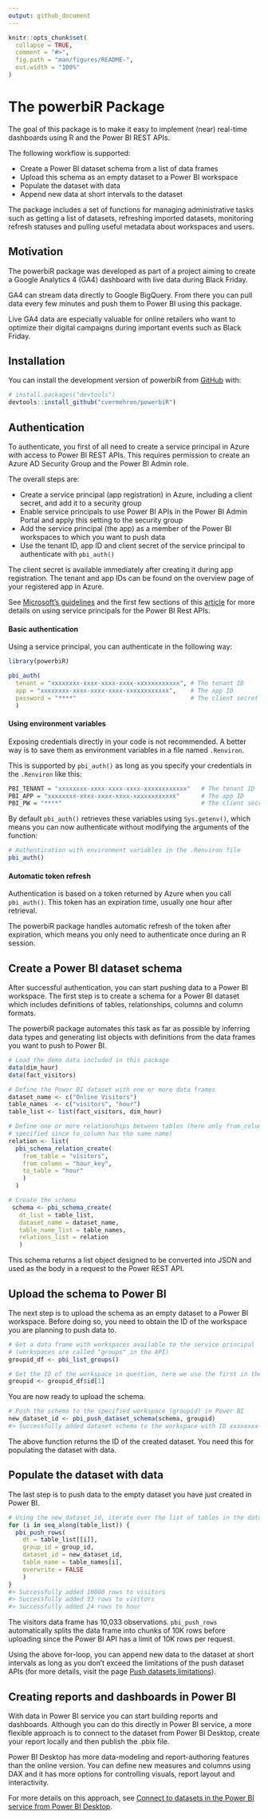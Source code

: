 ```yaml
---
output: github_document
---
```


<!-- README.md is generated from README.Rmd. Please edit that file -->

```r
knitr::opts_chunk$set(
  collapse = TRUE,
  comment = "#>",
  fig.path = "man/figures/README-",
  out.width = "100%"
)
```

# The powerbiR Package

<!-- badges: start -->
<!-- badges: end -->

The goal of this package is to make it easy to implement (near) real-time
dashboards using R and the Power BI REST APIs.

The following workflow is supported:

- Create a Power BI dataset schema from a list of data frames 
- Upload this schema as an empty dataset to a Power BI workspace
- Populate the dataset with data 
- Append new data at short intervals to the dataset

The package includes a set of functions for managing administrative tasks such 
as getting a list of datasets, refreshing imported datasets, monitoring refresh 
statuses and pulling useful metadata about workspaces and users.


## Motivation

The powerbiR package was developed as part of a project aiming to create a 
Google Analytics 4 (GA4) dashboard with live data during Black Friday. 

GA4 can stream data directly to Google BigQuery. From there you can pull data 
every few minutes and push them to Power BI using this package. 

Live GA4 data are especially valuable for online retailers who want to optimize 
their digital campaigns during important events such as Black Friday.


## Installation

You can install the development version of powerbiR from [GitHub](https://github.com/) with:

``` r
# install.packages("devtools")
devtools::install_github("cvermehren/powerbiR")
```


## Authentication

To authenticate, you first of all need to create a service principal in Azure 
with access to Power BI REST APIs. This requires permission to create an Azure 
AD Security Group and the Power BI Admin role.

The overall steps are:

- Create a service principal (app registration) in Azure, including a client 
  secret, and add it to a security group
- Enable service principals to use Power BI APIs in the Power BI Admin Portal 
  and apply this setting to the security group
- Add the service principal (the app) as a member of the Power BI workspaces to 
  which you want to push data
- Use the tenant ID, app ID and client secret of the service principal to 
  authenticate with `pbi_auth()`

The client secret is available immediately after creating it during app 
registration. The tenant and app IDs can be found on the overview page of your 
registered app in Azure.

See [Microsoft's guidelines](https://docs.microsoft.com/en-us/power-bi/developer/embedded/embed-service-principal#create-a-security-group-manually) and the first few sections of this [article](https://forwardforever.com/how-to-use-service-principal-in-power-bi-admin-rest-api-in-power-automate/) 
for more details on using service principals for the Power BI Rest APIs.


#### Basic authentication

Using a service principal, you can authenticate in the following way:

```r
library(powerbiR)

pbi_auth(
  tenant = "xxxxxxxx-xxxx-xxxx-xxxx-xxxxxxxxxxxx", # The tenant ID
  app = "xxxxxxxx-xxxx-xxxx-xxxx-xxxxxxxxxxxx",    # The app ID
  password = "****"                                # The client secret
  )
```


#### Using environment variables

Exposing credentials directly in your code is not recommended. A better way is 
to save them as environment variables in a file named `.Renviron`.

This is supported by `pbi_auth()` as long as you specify your credentials in the
`.Renviron` like this:

```r
PBI_TENANT = "xxxxxxxx-xxxx-xxxx-xxxx-xxxxxxxxxxxx"   # The tenant ID 
PBI_APP = "xxxxxxxx-xxxx-xxxx-xxxx-xxxxxxxxxxxx"      # The app ID
PBI_PW = "****"                                       # The client secret
```

By default `pbi_auth()` retrieves these variables using `Sys.getenv()`, which 
means you can now authenticate without modifying the arguments of the function: 

```r
# Authentication with environment variables in the .Renviron file
pbi_auth()
```


#### Automatic token refresh

Authentication is based on a token returned by Azure when you call `pbi_auth()`. 
This token has an expiration time, usually one hour after retrieval. 

The powerbiR package handles automatic refresh of the token after expiration, 
which means you only need to authenticate once during an R session.


## Create a Power BI dataset schema

After successful authentication, you can start pushing data to a Power BI 
workspace. The first step is to create a schema for a Power BI dataset which 
includes definitions of tables, relationships, columns and column formats. 

The powerbiR package automates this task as far as possible by inferring data 
types and generating list objects with definitions from the data frames you want 
to push to Power BI.

```r
# Load the demo data included in this package
data(dim_hour)
data(fact_visitors)

# Define the Power BI dataset with one or more data frames
dataset_name <- c("Online Visitors")
table_names  <- c("visitors", "hour")
table_list <- list(fact_visitors, dim_hour)

# Define one or more relationships between tables (here only from_column is
# specified since to_column has the same name)
relation <- list(
  pbi_schema_relation_create(
    from_table = "visitors",
    from_column = "hour_key",
    to_table = "hour"
    )
  )

# Create the schema
 schema <- pbi_schema_create(
   dt_list = table_list,
   dataset_name = dataset_name,
   table_name_list = table_names,
   relations_list = relation
   )

```

This schema returns a list object designed to be converted into JSON and used as 
the body in a request to the Power REST API.


## Upload the schema to Power BI

The next step is to upload the schema as an empty dataset to a Power BI 
workspace. Before doing so, you need to obtain the ID of the workspace you are 
planning to push data to.

```r
# Get a data frame with workspaces available to the service principal
# (workspaces are called "groups" in the API)
groupid_df <- pbi_list_groups()

# Get the ID of the workspace in question, here we use the first in the list
groupid <- groupid_df$id[1]
```

You are now ready to upload the schema.

```r
# Push the schema to the specified workspace (groupid) in Power BI
new_dataset_id <- pbi_push_dataset_schema(schema, groupid)
#> Successfully added dataset schema to the workspace with ID xxxxxxxx-xxxx-xxxx-xxxx-xxxxxxxxxxxx
```

The above function returns the ID of the created dataset. You need this for 
populating the dataset with data.


## Populate the dataset with data

The last step is to push data to the empty dataset you have just created in 
Power BI.

```r
# Using the new_dataset_id, iterate over the list of tables in the dataset
for (i in seq_along(table_list)) {
  pbi_push_rows(
    dt = table_list[[i]], 
    group_id = group_id, 
    dataset_id = new_dataset_id, 
    table_name = table_names[i],
    overwrite = FALSE
    )
}
#> Successfully added 10000 rows to visitors
#> Successfully added 33 rows to visitors
#> Successfully added 24 rows to hour
```

The visitors data frame has 10,033 observations. `pbi_push_rows` automatically 
splits the data frame into chunks of 10K rows before uploading since the Power 
BI API has a limit of 10K rows per request.

Using the above for-loop, you can append new data to the dataset at short 
intervals as long as you don't exceed the limitations of the push dataset APIs 
(for more details, visit the page [Push datasets limitations](https://docs.microsoft.com/en-us/power-bi/developer/embedded/push-datasets-limitations)).


## Creating reports and dashboards in Power BI

With data in Power BI service you can start building reports and dashboards. 
Although you can do this directly in Power BI service, a more flexible approach 
is to connect to the dataset from Power BI Desktop, create your report locally
and then publish the .pbix file.

Power BI Desktop has more data-modeling and report-authoring features than the 
online version. You can define new measures and columns using DAX and it has 
more options for controlling visuals, report layout and interactivity. 

For more details on this approach, see [Connect to datasets in the Power BI service from Power BI Desktop](https://docs.microsoft.com/en-us/power-bi/connect-data/desktop-report-lifecycle-datasets).
